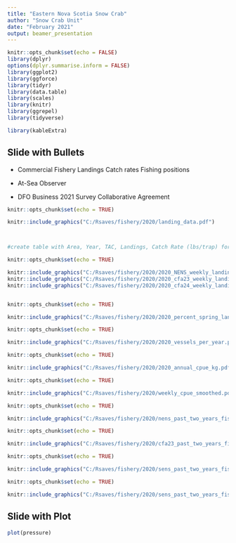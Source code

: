 ```yaml
---
title: "Eastern Nova Scotia Snow Crab"
author: "Snow Crab Unit"
date: "February 2021"
output: beamer_presentation
---
```


```r
knitr::opts_chunk$set(echo = FALSE)
library(dplyr)
options(dplyr.summarise.inform = FALSE)
library(ggplot2)
library(ggforce)
library(tidyr)
library(data.table)
library(scales)
library(knitr) 
library(ggrepel) 
library(tidyverse) 

library(kableExtra)

```
## Slide with Bullets

- Commercial Fishery
    Landings
    Catch rates
    Fishing positions
- At-Sea Observer
    
- DFO Business
    2021 Survey
    Collaborative Agreement
    


```r
knitr::opts_chunk$set(echo = TRUE)

knitr::include_graphics("C:/Rsaves/fishery/2020/landing_data.pdf")



#create table with Area, Year, TAC, Landings, Catch Rate (lbs/trap) for NENS, cfa23, cfa 24 for last 3 years
```

```r
knitr::opts_chunk$set(echo = TRUE)

knitr::include_graphics("C:/Rsaves/fishery/2020/2020_NENS_weekly_landing.pdf")
knitr::include_graphics("C:/Rsaves/fishery/2020/2020_cfa23_weekly_landing.pdf")
knitr::include_graphics("C:/Rsaves/fishery/2020/2020_cfa24_weekly_landing.pdf")



```

```r
knitr::opts_chunk$set(echo = TRUE)

knitr::include_graphics("C:/Rsaves/fishery/2020/2020_percent_spring_landings.pdf")


```

```r
knitr::opts_chunk$set(echo = TRUE)

knitr::include_graphics("C:/Rsaves/fishery/2020/2020_vessels_per_year.pdf")


```

```r
knitr::opts_chunk$set(echo = TRUE)

knitr::include_graphics("C:/Rsaves/fishery/2020/2020_annual_cpue_kg.pdf")


```

```r
knitr::opts_chunk$set(echo = TRUE)

knitr::include_graphics("C:/Rsaves/fishery/2020/weekly_cpue_smoothed.pdf")


```

```r
knitr::opts_chunk$set(echo = TRUE)

knitr::include_graphics("C:/Rsaves/fishery/2020/nens_past_two_years_fishing_positions.pdf")


```

```r
knitr::opts_chunk$set(echo = TRUE)

knitr::include_graphics("C:/Rsaves/fishery/2020/cfa23_past_two_years_fishing_positions.pdf")


```

```r
knitr::opts_chunk$set(echo = TRUE)

knitr::include_graphics("C:/Rsaves/fishery/2020/sens_past_two_years_fishing_positions.pdf")


```

```r
knitr::opts_chunk$set(echo = TRUE)

knitr::include_graphics("C:/Rsaves/fishery/2020/sens_past_two_years_fishing_positions.pdf")


```
## Slide with Plot

```r
plot(pressure)
```

